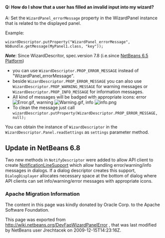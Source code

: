 <!--

    Licensed to the Apache Software Foundation (ASF) under one
    or more contributor license agreements.  See the NOTICE file
    distributed with this work for additional information
    regarding copyright ownership.  The ASF licenses this file
    to you under the Apache License, Version 2.0 (the
    "License"); you may not use this file except in compliance
    with the License.  You may obtain a copy of the License at

      http://www.apache.org/licenses/LICENSE-2.0

    Unless required by applicable law or agreed to in writing,
    software distributed under the License is distributed on an
    "AS IS" BASIS, WITHOUT WARRANTIES OR CONDITIONS OF ANY
    KIND, either express or implied.  See the License for the
    specific language governing permissions and limitations
    under the License.

-->

====Q: How do I show that a user has filled an invalid input into my wizard?====

A: Set the <tt>WizardPanel_errorMessage</tt> property in the WizardPanel instance that is related to the displayed panel. 

Example:

<tt>wizardDescriptor.putProperty("WizardPanel_errorMessage", NbBundle.getMessage(MyPanel1.class, "key"));</tt>

'''''Note''''': Since WizardDescritor, spec.version 7.8 (i.e.since [http://www.netbeans.org/downloads/index.html NetBeans 6.5 Platform])
* you can use <tt>WizardDescriptor.PROP_ERROR_MESSAGE</tt> instead of "WizardPanel_errorMessage".
* beside <tt>WizardDescriptor.PROP_ERROR_MESSAGE</tt> you can also use <tt>WizardDescriptor.PROP_WARNING_MESSAGE</tt> for warning messages or <tt>WizardDescriptor.PROP_INFO_MESSAGE</tt> for information messages.
* All kind of messages will be badged with appropriate icons: error [[File:Error.gif]], warning [[File:Warning.gif]], info [[File:info.png]]
* To clean the message just call <tt>wizardDescriptor.putProperty(WizardDescriptor.PROP_ERROR_MESSAGE, null);</tt>

You can obtain the instance of <tt>WizardDescriptor</tt> in the <tt>WizardDescriptor.Panel.readSettings</tt> as <tt>settings</tt> parameter method.

==Update in NetBeans 6.8==
Two new methods in <tt>NotifyDescriptor</tt> were added to allow API client to create [http://bits.nbextras.org/dev/javadoc/org-openide-dialogs/org/openide/NotificationLineSupport.html NotificationLineSupport] which allow handling error/warning/info messages in dialogs. If a dialog descriptor creates this support, <tt>DialogDisplayer</tt>  allocates necessary space at the bottom of dialog where API clients can set info/warning/error messages with appropriate icons.

===Apache Migration Information===

The content in this page was kindly donated by Oracle Corp. to the
Apache Software Foundation.

This page was exported from http://wiki.netbeans.org/DevFaqWizardPanelError , 
that was last modified by NetBeans user Jrechtacek 
on 2009-12-15T14:23:16Z.

